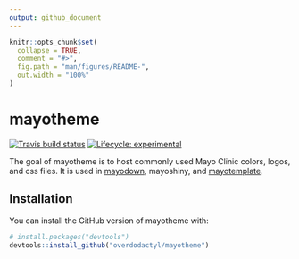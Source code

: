 ```yaml
---
output: github_document
---
```


<!-- README.md is generated from README.Rmd. Please edit that file -->

```r
knitr::opts_chunk$set(
  collapse = TRUE,
  comment = "#>",
  fig.path = "man/figures/README-",
  out.width = "100%"
)
```
# mayotheme

<!-- badges: start -->
  [![Travis build status](https://travis-ci.org/overdodactyl/mayotheme.svg?branch=master)](https://travis-ci.org/overdodactyl/mayotheme)
[![Lifecycle: experimental](https://img.shields.io/badge/lifecycle-experimental-orange.svg)](https://www.tidyverse.org/lifecycle/#experimental)
<!-- badges: end -->

The goal of mayotheme is to host commonly used Mayo Clinic colors, logos, and css files.  It is used in [mayodown](https://overdodactyl.github.io/mayodown), mayoshiny, and [mayotemplate](https://overdodactyl.github.io/mayotemplate/).  

## Installation

You can install the GitHub version of mayotheme with:

``` r
# install.packages("devtools")
devtools::install_github("overdodactyl/mayotheme")
```
